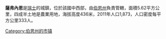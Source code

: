 '''薩弗內恩'''是[[瑞士|瑞士]]的城鎮，位於該國中西部，由[[伯恩州|伯恩州]]負責管轄，面積5.62平方公里，四成半土地是農業用地，海拔高度436米，2011年人口1,873，人口密度每平方公里333人。

{{Switzerland-geo-stub}}
[[Category:伯恩州的市镇|Category:伯恩州的市镇]]